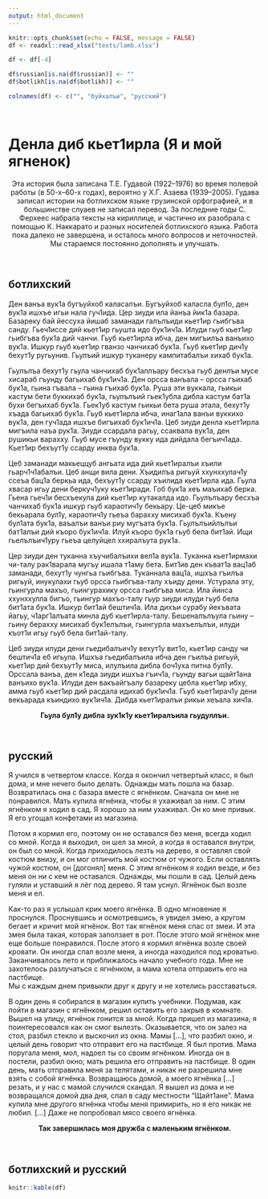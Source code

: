 ```yaml
---
output: html_document
---
```


```r
knitr::opts_chunk$set(echo = FALSE, message = FALSE)
df <- readxl::read_xlsx("texts/lamb.xlsx")

df <- df[-4]

df$russian[is.na(df$russian)] <- ""
df$botlikh[is.na(df$botlikh)] <- ""

colnames(df) <- c("", "буйхалъи", "русский")

```

<br>

# Денла диб кьет1ирла (Я и мой ягненок) {.tabset}

<div style="max-width:650px;text-align:center">
Эта история была записана Т.Е. Гудавой (1922--1976) во время полевой работы (в 50-х--60-х годах), вероятно у Х.Г. Азаева (1939--2005). Гудава записал истории на ботлихском языке грузинской орфографией, и в большинстве слуаев не записал перевод. За последние годы С. Ферхеес набрала тексты на кириллице, и частично их разобрала с помощью К. Наккарато и разных носителей ботлихского языка. Работа пока далеко не завершена, и осталось много вопросов и неточностей. Мы стараемся постоянно дополнять и улучшать.
</div>

<br>

## ботлихский

<div style="max-width:650px">
Ден ванъа вук1а бугъуйхоб каласалъи.
Бугъуйхоб каласла бул1о, ден вук1а ишхъе игьи нала гуч1ида.
Цер зиуди ила йанъа йик1а базара.
Базареку бай йессуха йишаб заманади галълъиди кьет1ир гьибгъва санду.
Гьеч1иссе дий кьет1ир гьушта идо бук1ич1а.
Илуди гьуб кьет1ир гьибгъва бук1а дий чанчи.
Гьуб кьет1ирла ибча, ден мигъилъа ванъихо вук1а.
Ишкур гьуб кьет1ир гванзо чанчихаб бук1а.
Гьуб кьет1ир дич1у бехут1у ругьунив.
Гьулъий ишкур туканеру кампитабалъи хихаб бук1а.
<br>

Гьулълъа бехут1у гьула чанчихаб бук1аллъару бесхъа гьуб денлъи мусе хисараб гъунду багьихаб бук1ич1а.
Ден орсса ванъала – орсса гъихаб бук1а, гьина гъвала – гьина гъихаб бук1а.
Руша эти вуккала, гьикьи кастум бети буккихаб бук1а, гьулълъий гьек1убла дибла кастум бат1а бухи бегъихаб бук1а.
Гьек1уб кастум гьикьи бета руша этала, бехут1у хъада багьихаб бук1а.
Гьуб кьет1ирла ибча, инаг1ала ванъи вуккихо вук1а, ден гуч1ада ишхъе бигъихаб бук1ич1а. 
Цеб зиуди денла кьет1ирла мигъила наъа рук1а.
Зиуди ссардала рагьу, ссаквала вук1а, ден рушикьи варахху.
Гьуб мусе гъунду вукку ида дийдала бегъич1ада.
Кьет1ир бехъут1у ссарду инква бук1а.
<br>

Цеб заманади макьеццуб ангьата ида дий кьет1иралъи хъили гьарч1ч1абалъи.
Цеб анщи вила дени.
Хъидилъа ригьуй ххунххулач1у ссеъа бац1а беркьа ида, бехъут1у ссарду хъилида кьет1ирла ида.
Гьула хвасар игьу дени беркуч1уку кьет1иради.
Гоб бук1а хеъ маъихаб берка.
Гьена гьеч1и бесхъекула дий кьет1ир кутакалда идо.
Гьулълъару бесхъа чанчихаб бук1а ишкур гьуб караотич1у бекьару.
Це-цеб микъе бекьарала бул1у, караотич1у гьеъа барахху мисихаб бук1а.
Къену бул1ата бук1а, ваъалъи ванъи риу мугъата бук1а.
Гьулълъийлълъи бат1алъи дий къоро бук1ич1а.
Илуй къоро бук1а гьуб бела бит1ай.
Ищи гьелълъич1уру гьеъа целуйцел ххиралъута рук1а.
<br>

Цер зиуди ден туканна хъучибалъихи вел1а вук1а.
Туканна кьет1ирмахи чи-талу рак1варала мугъу ишала т1аму бета.
Бит1ив ден къват1а вац1аб заманади, бехут1у чунгьа гьибгъва.
Туканнала вац1а, ишхъа гъилъа ригьуй, инукулахи гьуб орсса гьибгъва-талу хъиду дени.
Устурала эту, гьингурла махъо, гьингурахику орсса гьибгъва миса.
Ила йинса ххунххулла бигъо, гьингур махъо-талу гьур зиуди илуди гьуб бела бит1ата бук1а.
Ишкур бит1ай бештич1а.
Ила дихъи сурабу йехъвата йагьу, ч1арг1алъата минла дуб кьет1ирла-талу.
Бешеналълъула гьину – гьину берахху мисихаб бук1елълъи, гьингурла махъелълъи, илуди къот1и игьу гьуб бела бит1ай-талу.
<br>

Цеб зиуди илуди дени гьедибалъич1у вехут1у вит1о, кьет1ир санду чи бештич1а еб игьула.
Ишхъа гьедибалъила ибча ден гъилъа ригьуй, кьет1ир дий бехъут1у миса, илулъила дибла боч1уха питна бул1у.
Орссала ванъа, ден к1еда зиуди ишхъа гъич1а, гъунду вагьи щайт1ана ванъихо вук1а.
Илуди ден вакъайгъалу базареку цебла кьет1ир ибху, амма гьуб кьет1ир дий расдала идихаб бук1ич1а.
Гьуб кьет1ирач1у дени векьарада къиндихо вук1ич1а.
Дибда кьет1иралъи рикьи хеъала хич1а.
<br>

<div style="text-align:center"> **Гьула бул1у дибла зук1к1у кьет1иралъила гьудуллъи.** </div>

</div>

<br>


## русский

<div style="max-width:650px">
Я учился в четвертом классе.
Когда я окончил четвертый класс, я был дома, и мне нечего было делать. 
Однажды мать пошла на базар. 
Возвратилась она с базара вместе с ягнёнком. 
Сначала он мне не понравился. 
Мать купила ягнёнка, чтобы я ухаживал за ним. 
С этим ягнёнком я ходил в сад. 
Я хорошо за ним ухаживал. 
Он ко мне привык. 
Я его угощал конфетами из магазина.
<br>

Потом я кормил его, поэтому он не оставался без меня, всегда ходил со мной. 
Когда я выходил, он шел за мной, а когда я оставался внутри, он был со мной. 
Когда приходилось лезть на дерево, я оставлял свой костюм внизу, и он мог отличить мой костюм от чужого. 
Если оставлять чужой костюм, он [догонял] меня. 
С этим ягнёнком я ходил везде, и без меня он ни с кем не оставался. 
Однажды, мы пошли в сад.
Целый день гуляли и уставший я лёг под дерево. 
Я там уснул. 
Ягнёнок был возле меня и ел.
<br>

Как-то раз я услышал крик моего ягнёнка. 
В одно мгновение я проснулся.
Проснувшись и осмотревшись, я увидел змею, а кругом бегает и кричит мой ягнёнок. 
Вот так ягнёнок меня спас от змеи. 
И эта змея была такая, которая заползает в рот. 
После этого мой ягнёнок мне еще больше понравился. 
После этого я кормил ягнёнка возле своей кровати.
Он иногда спал возле меня, а иногда находился под кроватью. 
Заканчивалось лето и приближалось начало учебного года. 
Мне не захотелось разлучаться с ягнёнком, а мама хотела отправить его на пастбище.     
Мы с каждым днем привыкли друг к другу и не хотелись расставаться.
<br>
    
В один день я собирался в магазин купить учебники. 
Подумав, как пойти в магазин с ягнёнком, решил оставить его закрыв в комнате. 
Вышел на улицу, ягнёнок гонится за мной. 
Когда пришел из магазина, я поинтересовался как он смог вылезть.
Оказывается, что он залез на стол, разбил стекло и выскочил из окна. 
Мамы […], что разбил окно, и целый день говорит что отправит его на пастбище. 
Я был против. 
Мама поругала меня, мол, надоел ты со своим ягнёнком. 
Иногда он в постели, разбил окно; мать решила его отправить на пастбище. 
В один день, мать отправила меня за телятами, и никак не разрешила мне взять с собой ягнёнка. 
Возвращаюсь домой, а моего ягнёнка […] резать, и у нас с мамой случился скандал. 
Я вышел из дома и не возвращался домой два дня, спал в саду местности “Щайт1ане”. 
Мама купила мне другого ягнёнка чтобы меня примирить, но я его никак не любил. 
[…] 
Даже не попробовал мясо своего ягнёнка.
<br>

<div style="text-align:center">**Так завершилась моя дружба с маленьким ягнёнком.**</div>
<br>


## ботлихский и русский

```r
knitr::kable(df)
```

<br>

